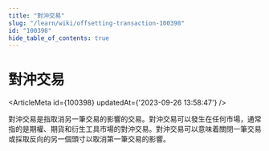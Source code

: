 ```yaml
---
title: "對沖交易"
slug: "/learn/wiki/offsetting-transaction-100398"
id: "100398"
hide_table_of_contents: true
---
```



# 對沖交易

<ArticleMeta id={100398} updatedAt={'2023-09-26 13:58:47'} />
<div className='border-solid border-b border-t-0 my-4 border-[var(--ifm-color-gray-300)]' />

對沖交易是指取消另一筆交易的影響的交易。對沖交易可以發生在任何市場，通常指的是期權、期貨和衍生工具市場的對沖交易。對沖交易可以意味着關閉一筆交易或採取反向的另一個頭寸以取消第一筆交易的影響。
